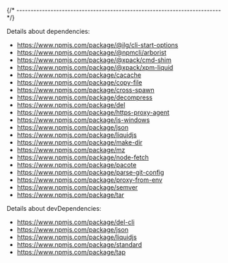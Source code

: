 
{/* ------------------------------------------------------------------------ */}

Details about dependencies:

- https://www.npmjs.com/package/@ilg/cli-start-options
- https://www.npmjs.com/package/@npmcli/arborist
- https://www.npmjs.com/package/@xpack/cmd-shim
- https://www.npmjs.com/package/@xpack/xpm-liquid
- https://www.npmjs.com/package/cacache
- https://www.npmjs.com/package/copy-file
- https://www.npmjs.com/package/cross-spawn
- https://www.npmjs.com/package/decompress
- https://www.npmjs.com/package/del
- https://www.npmjs.com/package/https-proxy-agent
- https://www.npmjs.com/package/is-windows
- https://www.npmjs.com/package/json
- https://www.npmjs.com/package/liquidjs
- https://www.npmjs.com/package/make-dir
- https://www.npmjs.com/package/mz
- https://www.npmjs.com/package/node-fetch
- https://www.npmjs.com/package/pacote
- https://www.npmjs.com/package/parse-git-config
- https://www.npmjs.com/package/proxy-from-env
- https://www.npmjs.com/package/semver
- https://www.npmjs.com/package/tar

Details about devDependencies:

- https://www.npmjs.com/package/del-cli
- https://www.npmjs.com/package/json
- https://www.npmjs.com/package/liquidjs
- https://www.npmjs.com/package/standard
- https://www.npmjs.com/package/tap
